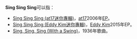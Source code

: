 '''Sing Sing Sing'''可以指：
* [[Sing_Sing_Sing_(at17迷你專輯)|Sing Sing Sing (at17迷你專輯)]]，[[at17|at17]]2006年[[EP|EP]]。
* [[Sing_Sing_Sing_(Eddy_Kim迷你專輯)|Sing Sing Sing (Eddy Kim迷你專輯)]]，[[Eddy_Kim|Eddy Kim]]2015年EP。
* [[唱，唱，唱|Sing, Sing, Sing (With a Swing)]]，{{link-en|路易斯·普利瑪|Louis Prima}}1936年歌曲。

{{disambig|S|Cat=非中文名稱消歧義}}